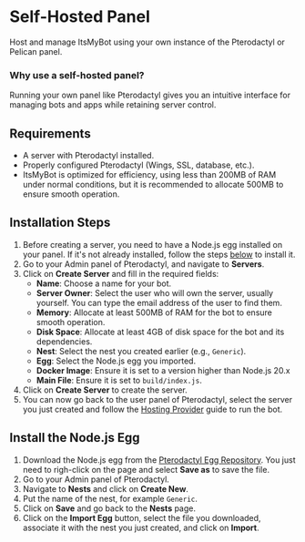 
# Self-Hosted Panel
Host and manage ItsMyBot using your own instance of the Pterodactyl or Pelican panel.

### Why use a self-hosted panel?
Running your own panel like Pterodactyl gives you an intuitive interface for managing bots and apps while retaining server control.

## Requirements
- A server with Pterodactyl installed.
- Properly configured Pterodactyl (Wings, SSL, database, etc.).
- ItsMyBot is optimized for efficiency, using less than 200MB of RAM under normal conditions, but it is recommended to allocate 500MB to ensure smooth operation.

## Installation Steps
1. Before creating a server, you need to have a Node.js egg installed on your panel. If it's not already installed, follow the steps [below](#install-the-node-js-egg) to install it.
2. Go to your Admin panel of Pterodactyl, and navigate to **Servers**.
3. Click on **Create Server** and fill in the required fields:
   - **Name**: Choose a name for your bot.
   - **Server Owner**: Select the user who will own the server, usually yourself. You can type the email address of the user to find them.
   - **Memory**: Allocate at least 500MB of RAM for the bot to ensure smooth operation.
   - **Disk Space**: Allocate at least 4GB of disk space for the bot and its dependencies.
   - **Nest**: Select the nest you created earlier (e.g., `Generic`).
   - **Egg**: Select the Node.js egg you imported.
   - **Docker Image**: Ensure it is set to a version higher than Node.js 20.x
   - **Main File**: Ensure it is set to `build/index.js`.
4. Click on **Create Server** to create the server.
5. You can now go back to the user panel of Pterodactyl, select the server you just created and follow the [Hosting Provider](/installation/hosting-provider) guide to run the bot.

## Install the Node.js Egg
1. Download the Node.js egg from the [Pterodactyl Egg Repository](https://raw.githubusercontent.com/pelican-eggs/generic/refs/heads/main/nodejs/egg-pterodactyl-node-js-generic.json). You just need to righ-click on the page and select **Save as** to save the file.
2. Go to your Admin panel of Pterodactyl.
3. Navigate to **Nests** and click on **Create New**.
4. Put the name of the nest, for example `Generic`.
5. Click on **Save** and go back to the **Nests** page.
6. Click on the **Import Egg** button, select the file you downloaded, associate it with the nest you just created, and click on **Import**.


